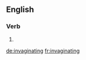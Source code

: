 ==English==

===Verb===
{{head|en|present participle}}

# {{present participle of|invaginate|lang=en|nocat=1}}

[[de:invaginating]]
[[fr:invaginating]]